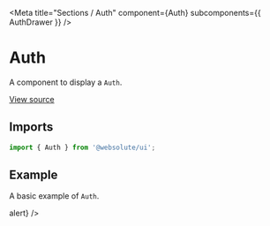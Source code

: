 
<Meta
  title="Sections / Auth"
  component={Auth}
  subcomponents={{ AuthDrawer }}
/>

# Auth

A component to display a `Auth`.

[View source](https://github.com/actarian/design-system/tree/main/src/ui/sections/auth)

## Imports

```js
import { Auth } from '@websolute/ui';
```

## Example

A basic example of `Auth`.

<Canvas>
  <Story name="Auth">
    <Section>
      <Container>
        <Auth />
      </Container>
    </Section>
  </Story>
</Canvas>

<Canvas>
  <Story name="AuthDrawer">
    <AuthDrawer visible={true} onClose={() => alert} />
  </Story>
</Canvas>
